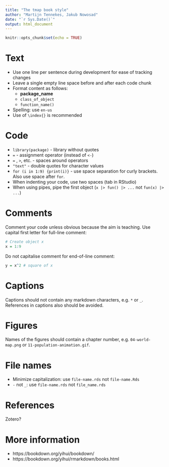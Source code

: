```yaml
---
title: "The tmap book style"
author: "Martijn Tennekes, Jakub Nowosad"
date: "`r Sys.Date()`"
output: html_document
---
```


```r
knitr::opts_chunk$set(echo = TRUE)
```

# Text

- Use one line per sentence during development for ease of tracking changes
- Leave a single empty line space before and after each code chunk
- Format content as follows: 
    - **package_name**
    - `class_of_object`
    - `function_name()`
- Spelling: use `en-us`
- Use of `\index{}` is recommended

# Code

- `library(package)` - library without quotes
- `=` - assignment operator (instead of `<-`)
- ` = ` , ` > `, etc. - spaces around operators
- `"text"` - double quotes for character values
- `for (i in 1:9) {print(i)}` - use space separation for curly brackets. Also use space after `for`.
- When indenting your code, use two spaces (tab in RStudio)
- When using pipes, pipe the first object (`x |> fun() |> ...` not `fun(x) |> ...`)

# Comments

Comment your code unless obvious because the aim is teaching.
Use capital first letter for full-line comment:

```r
# Create object x
x = 1:9
```

Do not capitalise comment for end-of-line comment:

```r
y = x^2 # square of x
```

# Captions

Captions should not contain any markdown characters, e.g. `*` or `_`. 
References in captions also should be avoided.

# Figures

Names of the figures should contain a chapter number, e.g. `04-world-map.png` or `11-population-animation.gif`.

# File names

- Minimize capitalization: use `file-name.rds` not `file-name.Rds`
- `-` not `_`: use `file-name.rds` not `file_name.rds`

# References

Zotero?

# More information

- https://bookdown.org/yihui/bookdown/
- https://bookdown.org/yihui/rmarkdown/books.html
